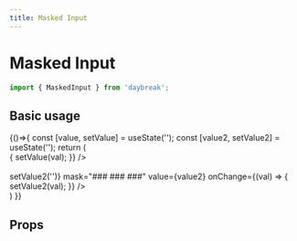 ```yaml
---
title: Masked Input
---
```



# Masked Input

```javascript
import { MaskedInput } from 'daybreak';
```

## Basic usage

<Playground>
  {()=>{
    const [value, setValue] = useState('');
    const [value2, setValue2] = useState('');
    return (
      <div>
        <MaskedInput
          mask="(###) ###-####"
          value={value}
          onChange={(val) => { setValue(val); }}
        />
        <br />
        <br />
        <MaskedInput
          clearable
          onClear={() => setValue2('')}
          mask="### ### ###"
          value={value2}
          onChange={(val) => { setValue2(val); }}
        />
      </div>
    )
  }}
</Playground>

## Props

<Props of={MaskedInput} />
